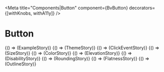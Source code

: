 

<Meta title="Components|Button" component={BvButton} decorators={[withKnobs, withA11y]} />

# Button

<Props of={BvButton} />

<Preview>
  <Story name="Example">
    {() => (ExampleStory)}
  </Story>
</Preview>

<Preview>
  <Story name="Theme">
    {() => (ThemeStory)}
  </Story>
</Preview>

<Preview>
  <Story name="Click event">
    {() => (ClickEventStory)}
  </Story>
</Preview>

<Preview>
  <Story name="Size">
    {() => (SizeStory)}
  </Story>
</Preview>

<Preview>
  <Story name="Color">
    {() => (ColorStory)}
  </Story>
</Preview>

<Preview>
  <Story name="Elevation">
    {() => (ElevationStory)}
  </Story>
</Preview>

<Preview>
  <Story name="Disability">
    {() => (DisabilityStory)}
  </Story>
</Preview>

<Preview>
  <Story name="Rounding">
    {() => (RoundingStory)}
  </Story>
</Preview>

<Preview>
  <Story name="Flatness">
    {() => (FlatnessStory)}
  </Story>
</Preview>

<Preview>
  <Story name="Outline">
    {() => (OutlineStory)}
  </Story>
</Preview>
